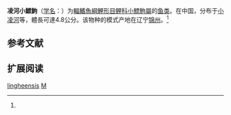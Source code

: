 {{Speciesbox
| name = 凌河小鰾鮈
| status = NE
| status_system = IUCN3.1
| image = 
| genus = Microphysogobio
| species = lingheensis
| authority = Xie, 1986<ref name='id6138'>{{cite web| url =http://www.bioinfo.cn/db05/BjdwSpecies.php?action=view&id=6138| title =凌河小鰾鮈| work =中国动物物种编目数据库| publisher =中国科学院微生物研究所| author =中国科学院动物研究所| accessdate =2009-04-11| deadurl =yes| archiveurl =https://web.archive.org/web/20160305044039/http://www.bioinfo.cn/db05/BjdwSpecies.php?action=view&id=6138| archivedate =2016-03-05}}</ref>
| synonyms = 
}}

'''凌河小鰾鮈'''（[[学名|学名]]：{{lang|la|'''''Microphysogobio lingheensis'''''}}）为[[輻鰭魚綱|輻鰭魚綱]][[鯉形目|鯉形目]][[鲤科|鲤科]][[小鰾鮈屬|小鰾鮈屬]]的[[鱼类|鱼类]]。在中国，分布于[[小凌河|小凌河]]等，體長可達4.8公分。该物种的模式产地在辽宁[[锦州|锦州]]。<ref name='id6138'/>

== 参考文献 ==
{{reflist}}

== 扩展阅读 ==
{{refbegin}}
{{wikispecies-inline|Microphysogobio lingheensis|凌河小鰾鮈}}
{{refend}}
{{Taxonbar|from=Q5709346}}

[[Category:小鰾鮈屬|lingheensis]]
[[Category:1986年描述的魚類|M]]


{{鲤形目小作品}}